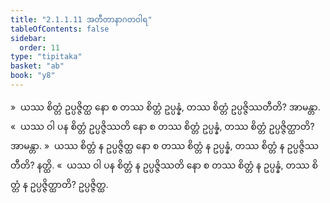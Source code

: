 ```yaml
---
title: "2.1.1.11 အတီတာနာဂတဝါရ"
tableOfContents: false
sidebar:
  order: 11
type: "tipitaka"
basket: "ab"
book: "y8"
---
```



<DynamicBreadcrumb />

<Division number="80" book="y8" e="ch" v="34" p="306">

<Paragraph number="356" book="y8">
»  ယဿ စိတ္တံ ဥပ္ပဇ္ဇိတ္ထ နော စ တဿ စိတ္တံ ဥပ္ပန္နံ, တဿ စိတ္တံ ဥပ္ပဇ္ဇိဿတီတိ? အာမန္တာ.
</Paragraph>

<Paragraph number="357" book="y8">
«  ယဿ ဝါ ပန စိတ္တံ ဥပ္ပဇ္ဇိဿတိ နော စ တဿ စိတ္တံ ဥပ္ပန္နံ, တဿ စိတ္တံ ဥပ္ပဇ္ဇိတ္ထာတိ? အာမန္တာ.
</Paragraph>

<Paragraph number="358" book="y8">
»  ယဿ စိတ္တံ န ဥပ္ပဇ္ဇိတ္ထ နော စ တဿ စိတ္တံ န ဥပ္ပန္နံ, တဿ စိတ္တံ န ဥပ္ပဇ္ဇိဿတီတိ? နတ္ထိ.
</Paragraph>

<Paragraph number="359" book="y8">
«  ယဿ ဝါ ပန စိတ္တံ န ဥပ္ပဇ္ဇိဿတိ နော စ တဿ စိတ္တံ န ဥပ္ပန္နံ, တဿ စိတ္တံ န ဥပ္ပဇ္ဇိတ္ထာတိ? ဥပ္ပဇ္ဇိတ္ထ.
</Paragraph>
</Division>